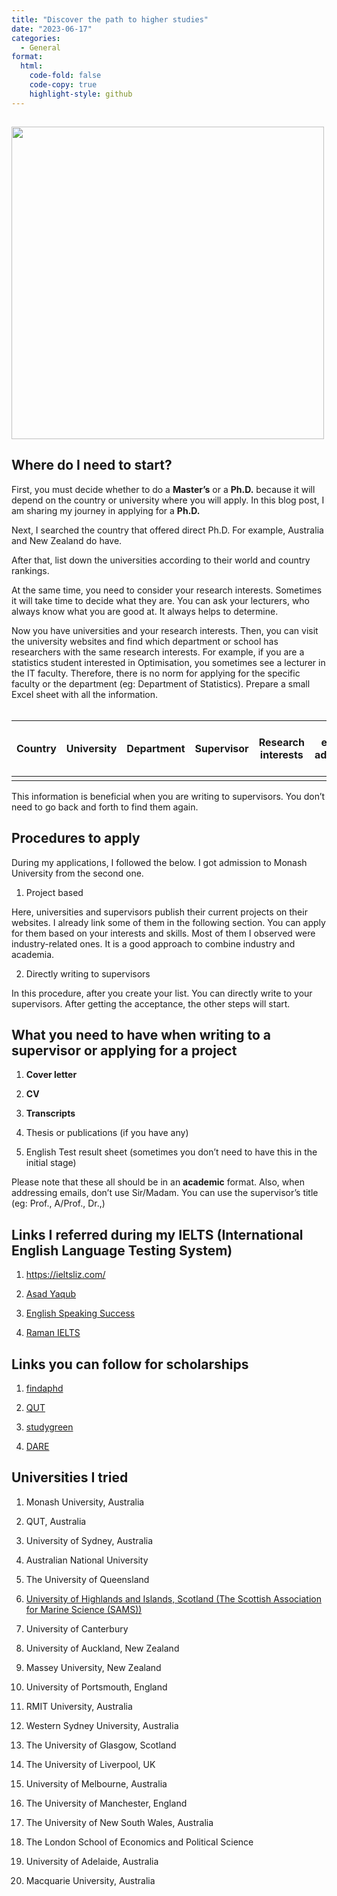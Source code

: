 ```yaml
---
title: "Discover the path to higher studies"
date: "2023-06-17"
categories:
  - General
format: 
  html:
    code-fold: false
    code-copy: true
    highlight-style: github
---
```


## ![](download.jpeg){width="500"}

## Where do I need to start?

First, you must decide whether to do a **Master's** or a **Ph.D.** because it will depend on the country or university where you will apply. In this blog post, I am sharing my journey in applying for a **Ph.D.**

Next, I searched the country that offered direct Ph.D. For example, Australia and New Zealand do have.

After that, list down the universities according to their world and country rankings.

At the same time, you need to consider your research interests. Sometimes it will take time to decide what they are. You can ask your lecturers, who always know what you are good at. It always helps to determine.

Now you have universities and your research interests. Then, you can visit the university websites and find which department or school has researchers with the same research interests. For example, if you are a statistics student interested in Optimisation, you sometimes see a lecturer in the IT faculty. Therefore, there is no norm for applying for the specific faculty or the department (eg: Department of Statistics). Prepare a small Excel sheet with all the information.\
\

| Country | University | Department | Supervisor | Research interests | email address | IELTS or any of English test requirements | Time difference |
|---------|---------|---------|---------|---------|---------|---------|---------|
|         |            |            |            |                    |               |                                           |                 |

This information is beneficial when you are writing to supervisors. You don't need to go back and forth to find them again.

## Procedures to apply

During my applications, I followed the below. I got admission to Monash University from the second one.

1.  Project based

Here, universities and supervisors publish their current projects on their websites. I already link some of them in the following section. You can apply for them based on your interests and skills. Most of them I observed were industry-related ones. It is a good approach to combine industry and academia.

2.  Directly writing to supervisors

In this procedure, after you create your list. You can directly write to your supervisors. After getting the acceptance, the other steps will start.

## What you need to have when writing to a supervisor or applying for a project

1.  **Cover letter**

2.  **CV**

3.  **Transcripts**

4.  Thesis or publications (if you have any)

5.  English Test result sheet (sometimes you don't need to have this in the initial stage)

Please note that these all should be in an **academic** format. Also, when addressing emails, don't use Sir/Madam. You can use the supervisor's title (eg: Prof., A/Prof., Dr.,)

## Links I referred during my IELTS (International English Language Testing System)

1.  <https://ieltsliz.com/>

2.  [Asad Yaqub](https://www.youtube.com/watch?app=desktop&v=eAr0jCQBeA8)

3.  [English Speaking Success](https://www.youtube.com/watch?app=desktop&v=lITCDZGepmg)

4.  [Raman IELTS](https://www.youtube.com/watch?app=desktop&v=1wWJLaVNIXQ)

## Links you can follow for scholarships

1.  [findaphd](https://www.findaphd.com/)

2.  [QUT](https://www.qut.edu.au/study/fees-and-scholarships/scholarships/browse)

3.  [studygreen](https://studygreen.info/the-university-of-sydney-dare-phd-scholarships-in-australia-2022/)

4.  [DARE](https://darecentre.org.au/research/)

## Universities I tried

1.  Monash University, Australia

2.  QUT, Australia

3.  University of Sydney, Australia

4.  Australian National University

5.  The University of Queensland

6.  [University of Highlands and Islands, Scotland (The Scottish Association for Marine Science (SAMS))](https://www.sams.ac.uk/study/postgraduate/sams-find-a-phd/artificial-intelligence-based-image-analysis-to-address-the-risk-from-marine-harmful-algal-blooms/)

7.  University of Canterbury

8.  University of Auckland, New Zealand

9.  Massey University, New Zealand

10. University of Portsmouth, England

11. RMIT University, Australia

12. Western Sydney University, Australia

13. The University of Glasgow, Scotland

14. The University of Liverpool, UK

15. University of Melbourne, Australia

16. The University of Manchester, England

17. The University of New South Wales, Australia

18. The London School of Economics and Political Science

19. University of Adelaide, Australia

20. Macquarie University, Australia
